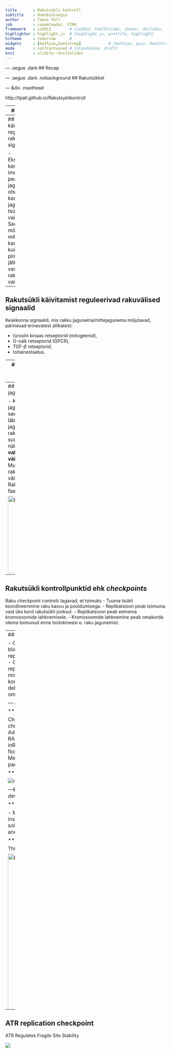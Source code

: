 ```yaml
---
title       : Rakutsükli kontroll
subtitle    : Onkobioloogia
author      : Taavi Päll
job         : vanemteadur, VTAK
framework   : io2012        # {io2012, html5slides, shower, dzslides, ...}
highlighter : highlight.js  # {highlight.js, prettify, highlight}
hitheme     : tomorrow      # 
widgets     : [mathjax,bootstrap]            # {mathjax, quiz, bootstrap}
mode        : selfcontained # {standalone, draft}
knit        : slidify::knit2slides
---
```


<!-- Limit image width and height -->
<style type="text/css">
img {     
  max-height: 480px;     
  max-width: 600px; 
}
</style>

<style> .title-slide {
  background-color: #FFFFFF; /*#CBE7A5 #EDE0CF; ; #CA9F9D*/
}

.title-slide hgroup > h1{
 font-family: 'Oswald', 'Helvetica', sanserif; 
}

.title-slide hgroup > h1, 
.title-slide hgroup > h2 {
  color: #535E43 ;  /* ; #EF5150*/
}
</style>

<!-- Center image on slide -->
<script type="text/javascript" src="http://ajax.aspnetcdn.com/ajax/jQuery/jquery-1.7.min.js"></script>
<script type="text/javascript">
$(function() {     
  $("p:has(img)").addClass('centered'); 
});
</script>

<!-- Italic -->
<style>
em {
  font-style: italic
}
</style>

<!-- Bold -->
<style>
strong {
  font-weight: bold;
}
</style>

--- .segue .dark 
## Recap

--- .segue .dark .nobackground
## Rakutsükkel

--- &div .masthead

http://tpall.github.io/Rakutsyklikontroll

---
## Rakutsükkel

- Rakutsükkel on järjestikuste sündmuste jada mille käigus rakk duplitseerib kõik oma koostisosad ja jaguneb kaheks tütarrakuks.
- Rakutsüklit kontrolliv 'masinavärk' on universaalne kõigis organismi rakutüüpides.
- Raku rakutsüklisse sisenemist ja 'masinavärgi käivitamist' reguleerivad raku väliskeskkonna signaalid.
- Rakutsüklis on neli järjestikust faasi **G1** $\rightarrow$ **S** $\rightarrow$ **G2** $\rightarrow$ **M**.
- Mittejagunev rakk on vaikeolekus (*quiescence*) ehk **G0** faasis.

---
## Rakutsükli käivitamist reguleerivad rakuvälised signaalid

- Eksponentsiaalselt kasvav imetajarakk peab peale igat raku jagunemist otsustama, 
    - kas kasvada ja jaguneda veel üks tsükkel või 
    - jääda vaikeolekusse.
- Seda otsust mõjutavad mitogeensed kasvufaktorid - kui neid on piisavalt siis rakk jätkab jagunemist, vastasel juhul jääb rakk vaikeolekusse.

---
## Rakutsükli käivitamist reguleerivad rakuvälised signaalid

Keskkonna signaalid, mis rakku jagunema/mittejagunema mõjutavad, pärinevad erinevatest allikatest:

- türosiin kinaas retseptorid (mitogeenid),
- G-valk retseptorid (GPCR),
- TGF-$\beta$ retseptorid,
- toitainestaatus.

---
## Ka rakutsüklist väljumist reguleerivad rakuvälised signaalid

Ka raku vaikeolekuse minek võib olla aktiivselt reguleeritud.

- TGF-$\beta$ on üks prominentsemaid anti-mitogeene (tuumorsupressorgeen SMAD4 18q21.2!).
- Vaikeolek on rakkudel enamasti pöörduv.
- Rakke mis enam ei jagune ja on terminaalselt diferentseerunud nimetatakse **post-mitootilisteks**, nt. neuronid.

---&twocol
## Rakutsükli faasid

Rakutsüklis on neli üksteisele järgnevat faasi:

***=left

- **G1** algab peale mitoosi ja kestab kuni DNA replikatsiooni alguseni S faasis,
    - rakk kasvab ja valmistub sisenema S faasi.
- **S-faas**is toimub genoomse DNA süntees.
- **G2 faas** on intervall DNA sünteesi eduka lõpu ja mitoosis toimuva kromosoomide lahknemise vahel,
    - suhteliselt lühike,
    - mitoosis vajalike valkude süntees.
- **M-faas** mitoos.


***=right

<img src="mitosis3_1.png" alt="cell cycle" style="width:400px;"/>

---&twocol
## Mitoosi faasid

***=left

M-faasis toimub kromosoomide lahknemine

- **Profaasis** toimub kromosoomide kondenseerumine.
      - Moodustub **mitoosikääv**.
- **Metafaasis** joonduvad õdekromatiidid.
- **Anafaasis** toimub õdekromatiidide lahknemine poolustele.
- **Telofaasis** moodustub uuesti tuumamembraan ja tuum.
- **Tsütokinees**: moodustub kaks tütarrakku.

***=right

**Mitoosi faasid vesiliku kopsurakus**

<img src="http://www.sciencemag.org/content/300/5616/91/F3.large.jpg" alt="newt" style="width:460px;"/>
<p style="font-size:12pt">Pilt: DOI: 10.1126/science.1082177</p>

---
## Rakkude kasv vs jagunemine

- Kui rakk on aktiivses kasvu-jagunemise tsüklis, siis peab see rakk kohe peale mitoosi läbimist valmistuma uueks jagunemiseks.
- Selleks peab rakk 'kahekordistama' oma suuruse.
- Pärmi katsed on näidanud, et **raku suurus valitseb rakutsükli üle: väikesed rakud ei jagune**.
- Mutatsioonid mis kiirendavad rakutsükli kulgu põhjustavad väiksemate rakkude tekke.
- Rakkude kasv toimub G1 faasis.

<img src="http://ars.els-cdn.com/content/image/1-s2.0-S0092867401003336-gr1.jpg" alt="tsc1" style="height:240px;"/>
<p style="font-size:12pt">Mutation of Tsc1 Increases Cell and Organ Size. Source: DOI: 10.1016/S0092-8674(01)00333-6 </p>

--- 
## Rakutsükli kontrollpunktid ehk *checkpoints*

Raku *checkpoint controls* tagavad, et toimuks
- Tuuma tsükli koordineerimine raku kasvu ja pooldumisega.
- Replikatsioon peab toimuma vaid üks kord rakutsükli jooksul.
- Replikatsioon peab eelnema kromosoomide lahknemisele.
- Kromosoomide lahknemine peab omakorda olema toimunud enne tsütokineesi e. raku jagunemist.

---
## *Checkpoints*

- G1-S DNA kahjustuste kontrollpunkt: S-faasi sisenemine on blokeeritud kui genoom on vigane.
- S-faasi kontroll: replikatsioon aeglustub või seiskub vastusena DNA kahjustustele.
- G2-M kontroll blokeerib raku mitoosi sisenemise kuni genoomi replikatsioon S-faasis on lõpule viidud. 
- M faasis kontrollpunkt mis blokeerib sisenemise anafaasi kuni kõik kromosoomid on korrektselt käävile kinnitunud.
- eksisteerib veel hilise G2 dekatenatsiooni kontroll mis monitoorib, et kromosoomid ei oleks omavahel 'sõlmes'.

--- &twocol
## Rad17: genoomi replitseeritakse ainult üks kord 

***=left

Chromosomal aberrations in RAD17 flox/− cells. Metaphase chromosome spread of cells with indicated genotype 5 d after Ad–Cre infection. (A) Normal diploid metaphase spread found in RAD17 +/+cells. (B) Normal diploid metaphase spread found inRAD17 flox/+ cells. (C) Chromosomal abnormalities in RAD17 flox/− cells. Arrows point to gapped or broken chromosomes. (D) Metaphase chromosome spread from RAD17 flox/− cells with partially endoreduplicated chromosomes.

***=right

![rad17](http://genesdev.cshlp.org/content/17/8/965/F4.medium.gif)

---&twocol
## BUB1: spindle assembly checkpoint (SAC) and development of aneuploidy

***=left

- Mutations in the spindle checkpoint can lead to chromosomal instability and aneuploidy, a feature present in over 90% of all solid tumor.
- Inhibition of BUB1 is sufficient to confer an aneuploid phenotype.

***=right

This particular cell has lost chromosomes 1 and 6. 


<img src="F5.large.jpg" alt="bub1" style="width:500px;"/>

---
## ATR replication checkpoint

ATR Regulates Fragile Site Stability

![](1-s2.0-S0092867402011133-gr5.jpg)